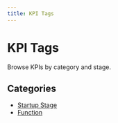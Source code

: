 ```yaml
---
title: KPI Tags
---
```


# KPI Tags

Browse KPIs by category and stage.

## Categories

- [Startup Stage](/en/tags/startup-stage)
- [Function](/en/tags/function)

